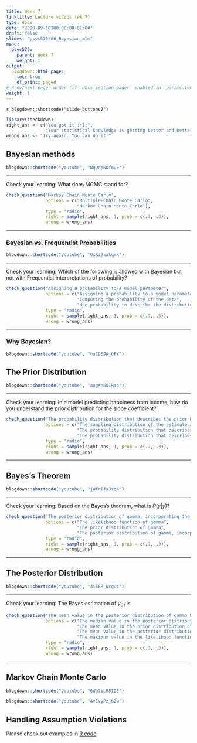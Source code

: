 ```yaml
---
title: Week 7
linktitle: Lecture videos (wk 7)
type: docs
date: "2020-09-10T00:00:00+01:00"
draft: false
slides: "psyc575/06_Bayesian_mlm"
menu:
  psyc575:
    parent: Week 7
    weight: 1
output:
  blogdown::html_page:
    toc: true
    df_print: paged
# Prev/next pager order (if `docs_section_pager` enabled in `params.toml`)
weight: 1
---
```


`r blogdown::shortcode("slide-buttons2")`

```r
library(checkdown)
right_ans <- c("You got it :+1:", 
               "Your statistical knowledge is getting better and better :+1:")
wrong_ans <- "Try again. You can do it!"
```

## Bayesian methods

```r
blogdown::shortcode("youtube", "NqDqaNKf6DE")
```

***

Check your learning: What does MCMC stand for?

```r
check_question("Markov Chain Monte Carlo", 
               options = c("Multiple-Chain Monte Carlo", 
                           "Markov Chain Monte Carlo"), 
               type = "radio", 
               right = sample(right_ans, 1, prob = c(.7, .3)), 
               wrong = wrong_ans)
```

***

### Bayesian vs. Frequentist Probabilities

```r
blogdown::shortcode("youtube", "UxRi9sakqmk")
```

***

Check your learning: Which of the following is allowed with Bayesian but not with Frequentist interpretations of probability?

```r
check_question("Assigning a probability to a model parameter", 
               options = c("Assigning a probability to a model parameter", 
                           "Computing the probability of the data", 
                           "Use probability to describe the distribution of fixed-effect estimates"), 
               type = "radio", 
               right = sample(right_ans, 1, prob = c(.7, .3)), 
               wrong = wrong_ans)
```

***

### Why Bayesian?

```r
blogdown::shortcode("youtube", "huC96JA_OPY")
```

## The Prior Distribution

```r
blogdown::shortcode("youtube", "augKnNQIRYo")
```

***

Check your learning: In a model predicting happiness from income, how do you understand the prior distribution for the slope coefficient?

```r
check_question("The probability distribution that describes the prior belief of what the slope should be, without information from the data", 
               options = c("The sampling distribution of the estimate across repeated samples", 
                           "The probability distribution that describes our uncertainty in the data", 
                           "The probability distribution that describes the prior belief of what the slope should be, without information from the data"), 
               type = "radio", 
               right = sample(right_ans, 1, prob = c(.7, .3)), 
               wrong = wrong_ans)
```

***

## Bayes's Theorem

```r
blogdown::shortcode("youtube", "jWfrTfsJYq4")
```

***

Check your learning: Based on the Bayes's theorem, what is $P(\gamma | y)$?

```r
check_question("The posterior distribution of gamma, incorporating the information from data y", 
               options = c("The likelihood function of gamma", 
                           "The prior distribution of gamma", 
                           "The posterior distribution of gamma, incorporating the information from data y"), 
               type = "radio", 
               right = sample(right_ans, 1, prob = c(.7, .3)), 
               wrong = wrong_ans)
```

***

## The Posterior Distribution

```r
blogdown::shortcode("youtube", "4i5ER_Qrgus")
```

***

Check your learning: The Bayes estimation of $\gamma_{01}$ is

```r
check_question("The mean value in the posterior distribution of gamma_01", 
               options = c("The median value in the posterior distribution of gamma_01", 
                           "The mean value in the prior distribution of gamma_01", 
                           "The mean value in the posterior distribution of gamma_01", 
                           "The maximum value in the likelihood function of gamma_01"), 
               type = "radio", 
               right = sample(right_ans, 1, prob = c(.7, .3)), 
               wrong = wrong_ans)
```

***

## Markov Chain Monte Carlo

```r
blogdown::shortcode("youtube", "6Wg7iLR8IDE")
```

```r
blogdown::shortcode("youtube", "4VEVyPz_62w")
```

## Handling Assumption Violations

Please check out examples in [R code](../rcode6/#using-brms-to-relax-assumptions)

